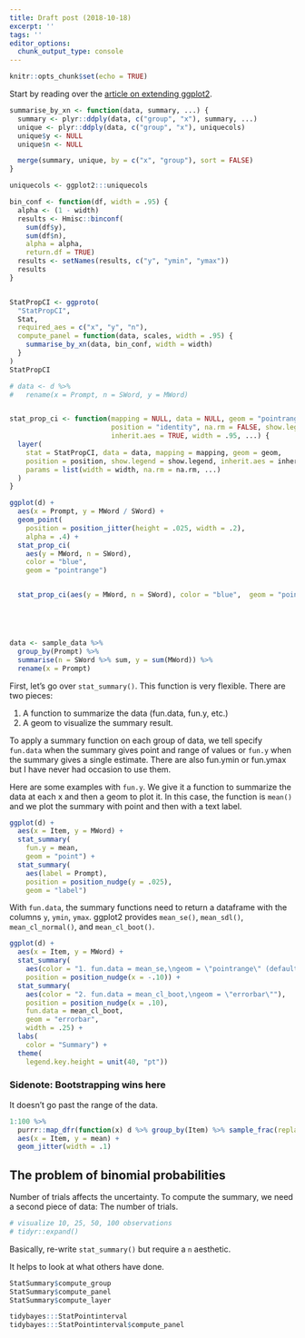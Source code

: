 ```yaml
---
title: Draft post (2018-10-18)
excerpt: ''
tags: ''
editor_options: 
  chunk_output_type: console
---
```


```r
knitr::opts_chunk$set(echo = TRUE)
```

Start by reading over the [article on extending ggplot2](https://ggplot2.tidyverse.org/articles/extending-ggplot2.html).

```r
summarise_by_xn <- function(data, summary, ...) {
  summary <- plyr::ddply(data, c("group", "x"), summary, ...)
  unique <- plyr::ddply(data, c("group", "x"), uniquecols)
  unique$y <- NULL
  unique$n <- NULL

  merge(summary, unique, by = c("x", "group"), sort = FALSE)
}

uniquecols <- ggplot2:::uniquecols

bin_conf <- function(df, width = .95) {
  alpha <- (1 - width)
  results <- Hmisc::binconf(
    sum(df$y),
    sum(df$n),
    alpha = alpha,
    return.df = TRUE)
  results <- setNames(results, c("y", "ymin", "ymax"))
  results
}


StatPropCI <- ggproto(
  "StatPropCI",
  Stat,
  required_aes = c("x", "y", "n"),
  compute_panel = function(data, scales, width = .95) {
    summarise_by_xn(data, bin_conf, width = width)
  }
)
StatPropCI

# data <- d %>%
#   rename(x = Prompt, n = SWord, y = MWord)


stat_prop_ci <- function(mapping = NULL, data = NULL, geom = "pointrange",
                         position = "identity", na.rm = FALSE, show.legend = NA,
                         inherit.aes = TRUE, width = .95, ...) {
  layer(
    stat = StatPropCI, data = data, mapping = mapping, geom = geom,
    position = position, show.legend = show.legend, inherit.aes = inherit.aes,
    params = list(width = width, na.rm = na.rm, ...)
  )
}

ggplot(d) +
  aes(x = Prompt, y = MWord / SWord) +
  geom_point(
    position = position_jitter(height = .025, width = .2),
    alpha = .4) +
  stat_prop_ci(
    aes(y = MWord, n = SWord),
    color = "blue",
    geom = "pointrange")


  stat_prop_ci(aes(y = MWord, n = SWord), color = "blue",  geom = "pointrange")





data <- sample_data %>%
  group_by(Prompt) %>%
  summarise(n = SWord %>% sum, y = sum(MWord)) %>%
  rename(x = Prompt)


```

First, let's go over `stat_summary()`. This function is very flexible. There are two pieces: 

1. A function to summarize the data  (fun.data, fun.y, etc.)
2. A geom to visualize the summary result.

To apply
a summary function on each group of data, we tell specify `fun.data` when the
summary gives point and range of values or `fun.y` when the summary gives a
single estimate. There are also fun.ymin or fun.ymax but I have never had
occasion to use them.

Here are some examples with `fun.y`. We give it a function to summarize the data
at each x and then a geom to plot it. In this case, the function is `mean()` and
we plot the summary with point and then with a text label.

```r
ggplot(d) +
  aes(x = Item, y = MWord) +
  stat_summary(
    fun.y = mean,
    geom = "point") +
  stat_summary(
    aes(label = Prompt),
    position = position_nudge(y = .025),
    geom = "label")
```

With `fun.data`, the summary functions need to return a dataframe with the columns `y`, `ymin`, `ymax`. ggplot2 provides `mean_se()`, `mean_sdl()`, `mean_cl_normal()`, and `mean_cl_boot()`.


```r
ggplot(d) + 
  aes(x = Item, y = MWord) + 
  stat_summary(
    aes(color = "1. fun.data = mean_se,\ngeom = \"pointrange\" (default)"),
    position = position_nudge(x = -.10)) +
  stat_summary(
    aes(color = "2. fun.data = mean_cl_boot,\ngeom = \"errorbar\""),
    position = position_nudge(x = .10),
    fun.data = mean_cl_boot,
    geom = "errorbar",
    width = .25) + 
  labs(
    color = "Summary") +
  theme(
    legend.key.height = unit(40, "pt"))
```

### Sidenote: Bootstrapping wins here

It doesn't go past the range of the data.

```r
1:100 %>% 
  purrr::map_dfr(function(x) d %>% group_by(Item) %>% sample_frac(replace = TRUE) %>% summarise(mean = mean(MWord / SWord))) %>% ggplot() + 
  aes(x = Item, y = mean) + 
  geom_jitter(width = .1)
```


## The problem of binomial probabilities

Number of trials affects the uncertainty. To compute the summary, we need a
second piece of data: The number of trials.

```r
# visualize 10, 25, 50, 100 observations
# tidyr::expand()

```


Basically, re-write `stat_summary()` but require a `n` aesthetic.


It helps to look at what others have done.

```r
StatSummary$compute_group
StatSummary$compute_panel
StatSummary$compute_layer

tidybayes:::StatPointinterval
tidybayes:::StatPointinterval$compute_panel

```
